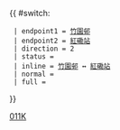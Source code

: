 {{ #switch: {{{format|}}}
  | endpoint1 = [[竹園邨巴士總站|竹園邨]]
  | endpoint2 = [[紅磡車站公共運輸交匯處|紅磡站]]
  | direction = 2
  | status =
  | inline = [[竹園邨巴士總站|竹園邨]] ↔ [[紅磡車站公共運輸交匯處|紅磡站]]
  | normal =
  | full =
}}<noinclude>[[Category:九龍巴士路線模板|011K]]</noinclude>